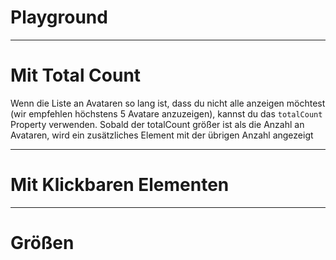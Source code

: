 # Playground

<LiveCodeEditor />

---

# Mit Total Count

Wenn die Liste an Avataren so lang ist, dass du nicht alle anzeigen möchtest
(wir empfehlen höchstens 5 Avatare anzuzeigen), kannst du das `totalCount`
Property verwenden. Sobald der totalCount größer ist als die Anzahl an Avataren,
wird ein zusätzliches Element mit der übrigen Anzahl angezeigt

<LiveCodeEditor example="total-count" editorCollapsed />

---

# Mit Klickbaren Elementen

<LiveCodeEditor example="clickable" editorCollapsed />

---

# Größen

<LiveCodeEditor example="sizes" editorCollapsed />
